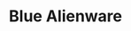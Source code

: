 ---
title: "Blue Alienware"
meta_title: "Blue Alienware craft"
description: "Craft de Blue Alienware"
rank: "a"
draft: false
name: "Blue Alienware"
recipe_img: "https://wiki.pokexgames.com/images/0/07/Blue_Alienware.png"
level: 84
craft_time: 172800
result: 1
value_npc: 1
ingredients:
  - name: "Tech Ball"
    quantity: 2
    item_img: "https://wiki.pokexgames.com/images/f/f4/Tech_Ball.png"
    value_npc: 1
  - name: "Blue Dye"
    quantity: 5
    item_img: "https://wiki.pokexgames.com/images/c/c9/Blue_Dye.png"
    value_npc: 1
  - name: "Blue Ball"
    quantity: 17
    item_img: "https://wiki.pokexgames.com/images/7/7f/Blue_Ball.png"
    value_npc: 1
  - name: "Glass"
    quantity: 17
    item_img: "https://wiki.pokexgames.com/images/1/15/Glass.png"
    value_npc: 1
  - name: "Platinum Bar"
    quantity: 1
    item_img: "https://wiki.pokexgames.com/images/d/d2/Platinum_Bar.png"
    value_npc: 1
  - name: "Platinum Ore"
    quantity: 20
    item_img: "https://wiki.pokexgames.com/images/b/b0/Platinum_Ore.png"
    value_npc: 1
---